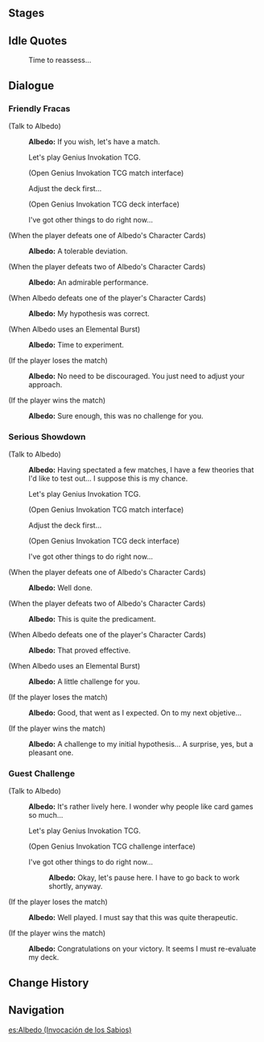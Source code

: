 {{Genius Invokation TCG Character Stages Intro}}

==Stages==
{{Genius Invokation TCG Stages/Detailed|Albedo}}

==Idle Quotes==
{{Dialogue Start}}
:{{DIcon|Idle}} Time to reassess...
{{Dialogue End}}

==Dialogue==
===Friendly Fracas===
{{Dialogue Start}}
;(Talk to Albedo)
:{{A|Vo card albedo invite easy 01.ogg}} '''Albedo:''' If you wish, let's have a match.
:{{DIcon|TCG}} Let's play Genius Invokation TCG.
:;(Open Genius Invokation TCG match interface)
:{{DIcon}} Adjust the deck first...
:;(Open Genius Invokation TCG deck interface)
:{{DIcon}} I've got other things to do right now...

;(When the player defeats one of Albedo's Character Cards)
:{{A|Vo card albedo ingame easy 02.ogg}} '''Albedo:''' A tolerable deviation.

;(When the player defeats two of Albedo's Character Cards)
:{{A|Vo card albedo ingame easy 03.ogg}} '''Albedo:''' An admirable performance.

;(When Albedo defeats one of the player's Character Cards)
:{{A|Vo card albedo ingame easy 01.ogg}} '''Albedo:''' My hypothesis was correct.

;(When Albedo uses an Elemental Burst)
:{{A|Vo card albedo ingame easy 04.ogg}} '''Albedo:''' Time to experiment.

;(If the player loses the match)
:{{A|Vo card albedo invite easy 02.ogg}} '''Albedo:''' No need to be discouraged. You just need to adjust your approach.

;(If the player wins the match)
:{{A|Vo card albedo invite easy 03.ogg}} '''Albedo:''' Sure enough, this was no challenge for you.
{{Dialogue End}}

===Serious Showdown===
{{Dialogue Start}}
;(Talk to Albedo)
:{{A|Vo card albedo invite hard 01.ogg}} '''Albedo:''' Having spectated a few matches, I have a few theories that I'd like to test out... I suppose this is my chance.
:{{DIcon|TCG}} Let's play Genius Invokation TCG.
:;(Open Genius Invokation TCG match interface)
:{{DIcon}} Adjust the deck first...
:;(Open Genius Invokation TCG deck interface)
:{{DIcon}} I've got other things to do right now...

;(When the player defeats one of Albedo's Character Cards)
:{{A|Vo card albedo ingame hard 02.ogg}} '''Albedo:''' Well done.

;(When the player defeats two of Albedo's Character Cards)
:{{A|Vo card albedo ingame hard 03.ogg}} '''Albedo:''' This is quite the predicament.

;(When Albedo defeats one of the player's Character Cards)
:{{A|Vo card albedo ingame hard 01.ogg}} '''Albedo:''' That proved effective.

;(When Albedo uses an Elemental Burst)
:{{A|Vo card albedo ingame hard 04.ogg}} '''Albedo:''' A little challenge for you.

;(If the player loses the match)
:{{A|Vo card albedo invite hard 02.ogg}} '''Albedo:''' Good, that went as I expected. On to my next objetive...

;(If the player wins the match)
:{{A|Vo card albedo invite hard 03.ogg}} '''Albedo:''' A challenge to my initial hypothesis... A surprise, yes, but a pleasant one.
{{Dialogue End}}

===Guest Challenge===
{{Dialogue Start}}
;(Talk to Albedo)
:{{A|Vo card albedo freetalk 01.ogg}} '''Albedo:''' It's rather lively here. I wonder why people like card games so much...
:{{DIcon|TCG}} Let's play Genius Invokation TCG.
:;(Open Genius Invokation TCG challenge interface)
:{{DIcon}} I've got other things to do right now...
::{{A|Vo card albedo leave 01.ogg}} '''Albedo:''' Okay, let's pause here. I have to go back to work shortly, anyway.

;(If the player loses the match)
:{{A|Vo card albedo endofgame win 01.ogg}} '''Albedo:''' Well played. I must say that this was quite therapeutic.

;(If the player wins the match)
:{{A|Vo card albedo endofgame fail 01.ogg}} '''Albedo:''' Congratulations on your victory. It seems I must re-evaluate my deck.
{{Dialogue End}}

==Change History==
{{Change History|4.0}}

==Navigation==
{{Genius Invokation TCG Stages Navbox}}

[[es:Albedo (Invocación de los Sabios)]]